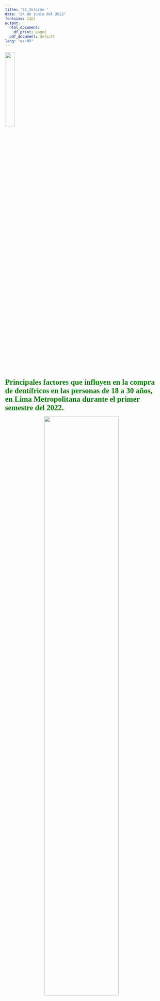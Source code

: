 ```yaml
---
title: 'S1_Informe '
date: "24 de junio del 2022"
fontsize: 12pt
output:
  html_document:
    df_print: paged
  pdf_document: default
lang: "es-MX"
---
```

![](UTEC_Logo.png){align="right" width=25%}
<br>
<br>
<br>
<br>
<br>
<br>


<b style = 'color : green; font-size : 25px ; font-family : Amasis MT Pro Black'>**Principales factores que influyen en la compra de dentífricos en las personas de 18 a 30 años, en Lima Metropolitana durante el primer semestre del 2022.**
</b>

<center>

![](pastas_dentales.jpg){width=70%}

</center>

</b>

## I. Introducción
 
### 1.1 Relevancia

Según la ingeniera civil de industrias Denisse Faúndez “La familia es la unidad social de mayor influencia en la conducta de sus miembros, particularmente en lo que tiene relación a conducta de consumo”(2018). En base a ello resulta factible estudiar dicha influencia en jóvenes universitarios en el caso de la compra de pasta dental.

### 1.2 Planificación

Para organizar la realización del proyecto se elaboró un diagrama de Gantt, de manera que, se pueda apreciar graficamente las actividades planeadas y el tiempo que se dedicará a su elaboración. Se utilizó la aplicación Miro.com para la elaboración del diagrama:

![](Gantt.jpg)


### 1.3 Antedecentes

### FACUS GROUP

* Análisis y Resultados del FOCUS GROUP para pastas dentales, es un informe estadístico desarrollado en la ciudad de Piura que pretende determinar la preferencia que presenta una marca de dentífricos respecto a otra; y las ventajas y desventajas que se encuentran en cada una, a través de un plan de marketing denominado FOCUS GROUP con la finalidad de recopilar información de un segmento representativo del mercado de las pastas dentales, para ello se tomó una muestra de 10 participantes, 4 mujeres y 6 varones estudiantes de la universidad Alas Peruanas de entre 17 y 22 años, tras dicho estudio se concluyó que la pasta más asequible por su publicidad, variedad y sabor fue Colgate con un 40% .

Alberca, K., Jabo, E., Jiménez Y.,  Marrufo N., Rivas E & Sánchez W. (2018).  Análisis y resultados del focus group para pastas dentales. Recuperado el 02 mayo 2022, de: [link](https://www.academia.edu/36904076/Focus_Group_-_Pastas_Dentales)

### Compañia peruana de estudios de mercado y opinión pública

* La compañía peruana de estudios de mercado y opinión pública realizó un estudio de mercado con una muestra de 2542 personas de 11 años a más en Lima Metropolitana, a partir de una base de datos única, analizando el consumo de productos, marcas y servicios en forma interrelacionada con el consumo de medios y con aspectos cualitativos del consumidor. Concluyendo que un 41.4% utilizaba una pasta dental de marca Kolinos, el 37.5% de marca Colgate, el 36.6% de marca Dento y que el 56% de la población adquiere este producto en bodegas.

Compañía peruana de estudios de mercado y opinión pública. (2007). Multimix de consumo productos de cuidado personal: crema dental, champú [link](https://cpi.pe/images/upload/paginaweb/archivo/23/200702_INFORME_CHAMPU_CREMADENTAL.pdf)

### Como influye la públicidad en el uso de las pastas dentales

* En la ciudad de México, se realizó un estudio de la influencia de la publicidad en el uso de las pastas dentales con una muestra de 120 consumidores distribuida en tres diferentes tipos de tiendas comerciales cada una con un enfoque distinto de clase social. Tras el estudio se encontró una prevalencia del 90% donde la pasta dental “COLGATE” fué la de mayor consumo, encontrando sólo un 10% de otras. Siendo así que un 41% de las personas encuestadas influye mucho la publicidad para el consumo de las pastas dentales. Por ello se concluyó que en la mayoría de la población que ve la televisión la publicidad es uno de los principales factores determinantes para el uso de la pasta dental así como el precio y  la calidad  han influido en la preferencia  de su compra. 

Almanza, I., Bravo, Y., Flores, G., Godinez, D & Trejo, N. (S. F). Cómo influye la publicidad en el uso de las pastas dentales [link](https://cpi.pe/images/upload/paginaweb/archivo/23/200702_INFORME_CHAMPU_CREMADENTAL.pdf)

### 1.4 Contexto

En la actualidad, existen diversas marcas que se enfocan en la salud dental por lo que existe una gran variedad de opciones tanto en marcas nacionales como internacionales que cuentan con una fuerte presencia en el mercado peruano. Dentro de estas marcas tenemos a Colgate, Oral B, Kolynos, Binaca, Corega y Dento. En primer lugar, tenemos como marca nacional Dento que es una de las mejores opciones tanto en calidad y precio, puesto a que suele ser comprada por ser factible y estar al alcance de todos. En segundo lugar, tenemos a Colgate que es reconocida por ser una marca internacional y por el tipo de publicidad y marketing que ofrece. Asimismo, tenemos a Oral B que es competencia directa de Colgate, ambas marcas están muy bien posicionadas en el mercado y suelen tener un alto porcentaje de venta por lo que constantemente buscan mejorar. Por otro lado, tenemos a las marcas Kolynos, Binaca que son reconocidas en menor escala que Colgate y Oral B pero al igual que la marca Dento cuenta con precios más accesibles. 

<center>

![](compra.jpg){width=50%}

</center>

### 1.5 Preguntas de investigación


|          **Preguntas**        |            **Hipótesis**        |   **Variables Clave**  | 
|:---------------------------|:---------------------------:|:------------------:|
|¿Existe una relación directa entre el precio de un dentrifico y el lugar de residencia de los consumidores para acseder a una marca de dentrifico?| Una  marca de destrificos impone el precio de su marca según las zonas de venta | Costo / Residencia |
|¿Se encuentra relación entre las zonas específicas de Lima Metropolitana y la adquisición de una marca determinada de dentrificos? | Las marcas de dentrifico se encuentran con mayor disponibilidad en lugares de alto desarrollo económico de la ciudad. | Residencia / Marca |
| ¿Cuál es el nivel de diferencia entre el género y la frecuencia de cepillado? | Existe una marcada diferencia entre la frecuencia de cepillado según el género del consumidor | Género / Cepillado dental diario |
|¿El vivir con los padres puede determinar la marca de dentrificos usada por el cnsumidor encuestado? | Los consumidores con una relación más cercanas a sus padres, por tendencia adquieren un dentrifico por influencia. | Vive con padres / Marca || ¿Las edades de los consumidores se ve relacionada con el motivo de compra de una marca de dentrificos? | Los consumidores según su edad prefieren comprar una determinada marca de dentrificos según recomendaciones de conocidos, influencia de propagandas o por el costo de los mismos | Edad / Motivo / Costo |
|¿Dónde se encuentran las mayores presentaciones de públicidad en Lima metropolitana son las que acceden en mayor numero a la marca promocionada? | Los medios publicitarios influyen en la decisión de compra de los consumidores. | Motivo / Residencia |
| ¿El vivir en un entorno familiar influye de manera indirecta en el consumo de una marca de dentrificos determinanda? | Los consumidores que pertenecen de manera directa al vinculo familiar no relaizan las compras de su marca de dentrifico, por lo que existe una influencia indirecta muy carcada respecto al uso de una marca especifica | Vive con padres / Compra personal|


### 1.6 Objetivos: 
* Determinar las marcas de dentífricos que tuvieron un alto índice de consumo por parte de la población de Lima metropolitana. 

* Analizar las preferencias de nuestra población de Lima metropolitana al adquirir un dentífrico. 

* Identificar los tipos de dentífricos que prefieren las personas de 18 a 30 años en Lima metropolitana. 

* Determinar los factores que influyen en la selección de las marcas de dentífricos por parte de la población de Lima metropolitana.

* Verificar a través de la data las variables que determinan la selección del uso de distintos dentífricos por parte de nuestra población en Lima metropolitana. 

* Clasificar las marcas de dentífrico más consumidas hasta los menos consumidos por parte de la población de 18 a 30 años en Lima metropolitana. 

* Identificar la frecuencia de limpieza bucal de nuestra población en Lima metropolitana.


## Datos

### 2.1 Proceso de recolección de datos

Dentro de la recolección de datos optamos por realizar una encuesta en donde se obtuvo información detallada sobre nuestro tema. Asimismo, esta información es de gran ayuda debido a que nuestro proyecto depende directamente de esta data. En primer lugar, los métodos empleados para la recolección de datos fue distribuirla vía Whatsapp, subirla a un excel que nos brindó la organización SWE y pedirles presencialmente a los alumnos de UTEC que nos apoyaran completando la encuesta. Por otro lado, seleccionamos estos métodos ya que se nos hace más factible al momento de recolectar los datos debido a que no podríamos enviarla vía correo debido a que estaba prohibido. En segundo lugar, optamos por delimitar el tema para así abarcar un tema específico y que no sea generalizado. De igual manera, al haber escogido a personas que cumplan con las caracteristicas entre 18 a 30 y que sean residentes de lima metropolitano para poder tener variables convenientes para nuestro estudio.

[Link de Encuesta](https://forms.gle/Ex5UpkCmsYh2Y8KD7)

### 2.2 Población

La población del estudio se encuentra compuesta por 210 consumidores con edades entre los 18 y 30 años, residentes en Lima Metropolitana.

### 2.3 Muestra

Nuestra muestra representativa es de 200 consumidores

### 2.4 Muestreo

Muestreo no aleatorio intensional, Mediante este método, nos encaragamos de elegir segun nuestros alcances a los sujetos que formaran parte de nuestra muestra.

### 2.5 Variables


|         **Descripción**         |        **Variable**        | **Tipo de Variable** | **Restricciones** |
|:---------------------------|:------------------:|:------------------:|:------------------:|
| Género con el que se identifica el consumidor| Género | Categorica ordinal |  Masculino, Femenino |
| Lugar donde recide el consumidor en Lima Metropolitana | Residencia | Categorica ordinal | Lima norte, este, moderna, sur, callao, antigua |
| Situación dentro del ambito familiar actualmente | Vive con padres |Categorica ordinal | Si, No |
| Situacion de compra de una marca de dentrificos | Compra personal | Categorica ordinal | Si, No |
| Nivel de educación culminada por el consumidos | Instrucción | Categorica ordinal | Secundaria completa, Superior Universitario completo/incompleto, Superior Técnico completo/incompleto |
|Marca de dentrifico utilizado actualmente por el consumidor | Marca | Categorica nominal| |
| Años cumplidos de los consumidores | Edad |Numérica Discreta | Un real positivo entre 18 y 30| Precio de una marca de dentrifico| Costo | Numérica discreta | Un real positivo |
| Frecuencia de veces con las que un consumidor de dentrificos se cepilla los dientes | Cepillado dental diario | Numérica Continua | Un real positivo |

### 2.6 Limpieza de datos

**Instalando y cargando librerias**

```r
# list.of.packages <- c("readr", "knitr","expss","DT", "tidyr","flextable","moments","janitor","dplyr","ggplot2", "ggpubr","gmodels","stringr","modeest")
# new.packages <- list.of.packages[!(list.of.packages %in% installed.packages()[,"Package"])]
# if(length(new.packages)) install.packages(new.packages)
```

```r
library(stringr)
library(readr)
library(knitr)
library(expss)
library(tidyr)
library(flextable)
library(moments)
library(janitor)
library(dplyr)
library(ggplot2)
library(ggpubr)
theme_set(theme_pubr())
library(gmodels)
library(modeest)
```


**Lectura de Data:**
```r
Encuesta <- read_csv("Encuestas.csv")
```

**Eliminacion de columna inecesaria**
```r
Encuesta %>% select(-1) -> Encuesta # Se elimina la columna que indica la hora de llenado de la encuesta
```

**Renombrar las variables**
```r
Encuesta <- rename(Encuesta, Edad = 'Edad (Años cumplidos)  Ejemplo.- 18', Nivel_de_instrucción = "Nivel de instrucción", Residencia = "Lugar de residencia", Vive_Con_Padres = "¿Actualmente vives con tus padres?", Marca_Dentrifico = "¿Qué dentífrico utilizas con más frecuencia?", Compra_Personal = "¿Realizas personalmente la compra de tu dentífrico?", Motivo = "¿Cuáles son los motivos que predominan al momento de decidir que dentífrico comprar?", Costo = "¿Cuál es el costo del dentífrico que usas?(ejemplo: S/. 1)", Cepillado_dental_diario = "¿Cuántas veces al día te cepillas los dientes?", Cambio_en_dentrifico = "¿En algún momento cambiaste o consideraste cambiar de dentífrico?" )
```

**Verificando si se realizo el cambio de variable**
```r
names(Encuesta)
```

**Verificar que tipos de datos tenemos por variable**
```r
summary(Encuesta)
```

**Limpiando Datos**
```r
## Cambiamos una respuesta larga por una mas corta

Encuesta %>% mutate(Motivo = 
                   ifelse(Motivo =="Identificar la crema dental con la que me siento comoda que es colgate total 12","Comodidad con el dentrífico", Motivo)) -> Encuesta

table(Encuesta$Motivo)
```

**Limpiando un dato incoherente en la variable motivo**
```r
filter(Encuesta, Encuesta$Motivo != "Dureza") -> Encuesta
```

**Eliminamos un dato absurdo en la variable cepillado al dia**
```r
filter(Encuesta, Encuesta$Cepillado_dental_diario != "16") -> Encuesta
```
**Eliminamos un dato absurdo en la variable costo**
```r
filter(Encuesta, Encuesta$Costo != 75 ) -> Encuesta
```
**Cambiamos el nombre de un dato erróneo**
```r
Encuesta %>% mutate(Marca_Dentrifico = 
        ifelse(Marca_Dentrifico == "Colgate 12", "Colgate", Marca_Dentrifico
        )) -> Encuesta
```



# DESCRIPTORES NUMÉRICOS

## Variables categóricas:
El único descriptor númerico para estas variables tenemos la moda.

De las diversas variables categóricas se eligieron las 3 más importantes:

```r
cat('Moda en la marca de dentríficos: ',mfv(Encuesta$Marca_Dentrifico),'\n')
cat('Moda del lugar de residencia: ',mfv(Encuesta$Residencia),'\n')
cat('Moda del motivo por el cual compran un dentrífico: ',mfv(Encuesta$Motivo),'\n')
```

## Variables numéricas:
Para estas variables no hay restricción en el uso de descriptores numéricos.

### Variable Edad:

```r
boxplot(Encuesta$Edad, ylab = "Edades")
```
```r
cat('Moda: ',mfv(Encuesta$Edad),'\n' )
cat('Mediana: ',median(Encuesta$Edad),'\n' )
cat('Media: ',mean(Encuesta$Edad),'\n')
cat('Rango: ',range(Encuesta$Edad),'\n' )
cat('Rango intercuartil: ',round(IQR(Encuesta$Edad),2),'\n')
```

Interpretación: Se observa que hay datos atípicos y en su distribución de datos presenta un sesgo a la derecha debido a que la media es mayor a la mediana.


### Variable Costo:

```r
boxplot(Encuesta$Costo, ylab = "Costo (S/)")
```
```r
cat('Moda: ',mfv(Encuesta$Costo),'\n' )
cat('Mediana: ',median(Encuesta$Costo),'\n' )
cat('Media: ',mean(Encuesta$Costo),'\n')
cat('Rango: ',range(Encuesta$Costo),'\n' )
cat('Rango intercuartil: ',round(IQR(Encuesta$Costo),2),'\n')
```

Interpretación: No existe datos atípicos para esta variable y en su distribución de datos presenta un sesgo hacía la izquierda debido a que la mediana es mayor que la media.


# DESCRIPTORES GRÁFICOS

- Objetivo 1:

### Determinar las marcas de dentífricos que tuvieron un alto índice de consumo por parte de la población de Lima metropolitana. 

```r
barplot(table(Encuesta$Marca_Dentrifico),col=c("royalblue","seagreen","purple","grey"), main="Frecuencia de uso por marca de dentríficos",ylab="Frecuencia",xlab="Marcas de dentríficos")
```

Conclusión: Como podemos observar se ve que la marca que tiene un mayor índice de consumo en Lima Metroplitana es la marca Colgate, la segunda más consumida es la marca Oral B. Por último, la menos consumida es la marca Natura.

- Objetivo 2:

### Determinar los factores que influyen en la selección de las marcas de dentífricos por parte de la población de Lima metropolitana 

```r
g = ggplot(Encuesta, aes(Residencia, fill=Motivo) ) +
  labs(title = "Motivo de preferencia vs Zona de Lima Metropolitana")+ylab("") +
  theme(plot.title = element_text(size = rel(2), colour = "black"))

g+geom_bar(position="dodge") + scale_fill_manual(values = alpha(c("orange", "blue", "red", "green", "purple","royalblue","seagreen","yellow","grey"), 1)) +
  theme(axis.title.x = element_text(face="bold", size=10))
```

Conclusión: Se puede observar en el gráfico que las personas en Lima Moderna, Lima Antigua y Lima Sur las personas compran un dentrífico debido a la recomendación de sus conocidos. En Lima Este las peronas se ven influenciados por la propaganda y el marketing. Mientras que en Lima Norte es debido a decisones familiares y costo del dentrífico.


- Objetivo 3:
### Identificar los tipos de dentífricos que prefieren las personas de 18 a 30 años en Lima metropolitana. 

```r
qplot(Encuesta$Marca_Dentrifico, Encuesta$Edad, data=Encuesta, geom=c("boxplot","jitter"), fill=Encuesta$Marca_Dentrifico, xlab = "Marca de dentrífico", ylab = "Edad", main = "                             Marca de dentrífico vs Edad")
```

Conclusión: Se observa en la gráfica que la marca Colgate es usada mayormente por las personas entre 18 a 20 años, se puede observar que presenta un sesgo hacia la derecha, además de presentar datos atípicos. 

- Objetivo 4:
### Verificar a través de la data las variables que determinan la selección de distintos dentífricos de nuestra población de acuerdo a su género en Lima metropolitana. 

```r
tabla2 <- table(Encuesta$Marca_Dentrifico,Encuesta$Género)
mosaicplot(tabla2, col = c(4:6), main = "Gráfico de mosaico de Género y Marca de dentrífico")
```

Conclusión: De acuerdo a la gráfica se puede observar que el género femenino prefiere comprar la marca Colgate y Oral B. Mientras que el género masculino prefiere la marca Dento y Binaca.


- Objetivo 5:
### Identificar el costo de acuerdo a la residencia de la población.
```r
qplot(Encuesta$Residencia, Encuesta$Costo, data=Encuesta, geom=c("boxplot","jitter"), fill=Encuesta$Residencia)
```

Conclusión: Se puede observa en el gráfico que el costo en Lima Moderna es mayor. Mientras que en Lima Oeste el costo es menor pero hay una es mayor la desviación.


# Análisis probabilístico:

```r
DF <- Encuesta
```

```r
DF <- rename(DF, Marca = 'Marca_Dentrifico')
```

```r
DF %>% mutate(Residencia = 
        ifelse(Residencia == "Callao", "CA: Callao", 
        ifelse(Residencia == "Lima antigua", "LA: Lima Antigua", 
        ifelse(Residencia == "Lima este", "LE: Lima Este", 
        ifelse(Residencia == "Lima moderna", "LM: Lima Moderna",
        ifelse(Residencia == "Lima norte", "LN: Lima Norte", 
        ifelse(Residencia == "Lima sur", "LS: Lima Sur", Residencia
        ))))))) -> DF
```

```r
DF %>% mutate(Marca = 
        ifelse(Marca == "Binaca", "BI: Binaca",
        ifelse(Marca == "Colgate", "CO: Colgate",
        ifelse(Marca == "Corega", "CR: Corega",
        ifelse(Marca == "Deliplus", "DE: Deliplus",
        ifelse(Marca == "Dento", "DN: Dento",
        ifelse(Marca == "Kolynos", "KO: Kolynos",
        ifelse(Marca == "Natura", "NT: Natura",
        ifelse(Marca == "Oral B", "OB: Oral B", Marca
        ))))))))) -> DF
```

```r
DF %>% mutate(Motivo = 
        ifelse(Motivo == "Calidad", "CL: Calidad", 
        ifelse(Motivo == "Cantidad de fluoruro en el dentífrico", "CFl: Cantidad de fluoruro en el dentífrico", 
        ifelse(Motivo == "Comodidad con el dentrífico", "CD: Comodidad con el dentrífico",
        ifelse(Motivo == "Decisiones familiares", "DF: Decisiones familiares", 
        ifelse(Motivo == "El costo del dentífrico", "CtD: El costo del dentífrico", 
        ifelse(Motivo == "La propaganda y el marketing", "PM: La propaganda y el marketing", 
        ifelse(Motivo == "La recomendación de conocidos", "RD: La recomendación de conocidos", 
        ifelse(Motivo == "Odontólogo", "OD: Odontólogo",
        ifelse(Motivo == "Sabor", "SA: Sabor", Motivo
        )))))))))) -> DF
```


## Tabla 1 (Motivo - Marca):

Objetivo: Determinar las probabilidades que determinan los motivos de compra y la marca.

```r
DF %>% tabyl(Motivo,Marca,show_na = TRUE) %>%  adorn_totals("col") %>%
   adorn_totals("row") %>%
  flextable() %>% autofit()
```

### Preguntas:
- ¿Cuál es la probabilidad de que compre Colgate?

P(CO) = 80/204
```r
round(80/204,4)
```
- ¿Cuál es la probabilidad de que compre por decisiones familiares?

P(DF) = 47/204
```r
round(47/204,4)
```

- ¿Cuál es la probabilidad de que compre por la calidad de dentrífico o por el sabor?

P(CL) + P(SA) = 2/204 + 5/204
```r
round(2/204 + 5/204,4)
```

- Determinar la probabilidad de que compre colgate y que lo decida por la propaganda y marketing

P(CO ∩ PM) = 17/204
```r
round(17/204,4)
```
- ¿Cuál es la probabilidad de que compre Oral B y sea por decisiones familiares o compre Colgate y sea por la recomendación de conocidos?

P(OB ∩ DF) + P(CO ∩ RD) = 14/204 +28/204
```r
round(14/204 +28/204,4)
```

## Tabla 2 (Residencia - Marca):

Objetivos: Determinar las probabilidades que determina la residencia para la compra de determinada marca.

```r
DF %>% tabyl(Marca,Residencia,show_na = TRUE) %>%  adorn_totals("col") %>%
   adorn_totals("row") %>%
  flextable() %>% autofit()
```

### Preguntas:

- ¿Cuál es la probabilidad que compre Deliplus o Dento?
P(DE) + P(DN) = 14/204 + 21/204
```r
round(14/204 + 21/204,4)
```
- ¿Cuál es la probabilidad que pertenezca a Lima Moderna?

P(LM) = 86/204
```r
round(86/204,4)
```

- ¿Cuál es la probabilidad que pertenezca a Lima Norte y compre Kolynos?

P(LN ∩ KO) = 6/204
```r
round(6/204,4)
```
- Dado que pertenece a Lima Este. ¿Cuál es la probabilidad que compre de la marca colgate?

P(CO/LE) = P(CO ∩ LE)/ P(LE) = (17/204)/(37/204) = 17/37
```r
round(17/37,4)
```

- Dado que pertenece a Lima Moderna. ¿Cuál es la probabilidad que compre Dento u Oral B?
P(DN/LM) + P(OB/LM) = P(DN ∩ LM)/ P(LM) + P(OB ∩ LM)/ P(LM) = 11/86 + 19/86
```r
round(11/86 + 19/86,4)
```


# Modelos probabilísticos:

## Modelo binomial para variable Motivo

Objetivo: Plantear un modelo probabilístico de acuerdo con un modelo de comportamiento de la variable motivo de acuerdo con la recomendación de compra.

Proceso de identificación:

La variable Motivo es una variable aleatoria discreta ya que puede tomar un número finito de valores numerables. 
Por lo cual se consideró realizar el modelo de distribución binomial, para ello la agrupación en 
2 categorías para esta variable, tanto en éxito y fracaso.
De los cuales tenemos:

Éxito: Personas que compran un dentrífico por la recomendación de un conocido.
Fracaso: {Calidad, Cantidad de fluoruro en el dentífrico,	Comodidad con el dentífrico, Decisiones familiares, El costo del dentífrico, La propaganda y el marketing, Odontólogo, Sabor}

Para realizar la selección de la muestreo se realizó lo siguiente selección aletoria para determinar la muestra a estudiar:

Selección aleatoria:

```r
Muestra <- sample_n(Encuesta,size=10)
Muestra
```

```r
ggplot(Muestra, aes(Motivo)) +
  geom_bar(fill = "#0073C2FF") +
  theme_pubclean()
```

- Posteriormente a la selección de la muestra (Muestro) definimos nuestros parámetros para realizar el modelo probabalístico. Donde:

p = La probabilidad de éxito 
```r
Recomendacion <- Encuesta %>% filter(Motivo == "La recomendación de conocidos")
(p = nrow(Recomendacion)/nrow(Encuesta))
```

n= 10
p= 0.318627451 = 0.3286

X: N° de personas que compran un dentrífico por la recomendación de un conocido.

Del cual su rango estará definido por:
Rx = {0,1,2,...,10}

A partir de ello podemos establecer el *Modelo binomial*:

X~B(n=10, p=0.3186)

- Gráfica de función de probabilidad para La compra de dentrifico por recomendación de un conocido:

```r
plot(dbinom(x=0:10, size =20, prob = 0.32),lwd=4,type='h', xlab='x', ylab='Probabilidad', main = "Función de probabilidad binomial para la recomendaciones de dentrífico")
```

- Casos de cálculos:

1. ¿Que tan probable que la mitad o más compren un dentrifico por la recomendación de un conocido?

P(X>=5) = 0.06248243

```r
1-pbinom(4,10,0.32)
```

2. ¿Cuál es el valor esperado del número personas compren un dentrífico por la recomendación de un conocido?

Esperanza = np

```r
(Ex1 = 10*0.3186)
```

- Resultados obtenidos: 

A partir de la función de probabilidad par la variable Motivo se pudo observar que es correcto el análisis obtenido, ya que podemos obtener la probabilidad en un determinado recorrido con la función. Además la esperanza calculada si se aproxima a la cantidad de la muestra seleccionada.

## Modelo hipergeométrico - Marca

Objetivo: Plantear un modelo probabilístico de acuerdo al modelo de comportamiento de la variable marca de dentrífico en Oral B.

Proceso de identificación:

La variable Motivo es una variable aleatoria con un tamaño de población finita(N), además presenta características mutuamente excluyentes. 
Por lo cual se consideró realizar el modelo de distribución hypergeométrico en el cual se estableció que la característica a estudiar es la marca Oral B.

- Definimos nuestros parámetros para realizar el modelo probabalístico. Donde:

N = Tamaño de la población
M = Número de exitos pertenecientes a la categoría de éxito
n = Tamaño de la muestra

- Por tanto, establecemos valores de los parámetros:

N = 204
M = 47
n = 20

```r
OralB <- Encuesta %>% filter(Marca_Dentrifico == "Oral B")
nrow(OralB)
```

```r
# Muestra aleatoria simple
Muestra <- sample_n(Encuesta,size=20)
Muestra
```

X: N° de personas que compran la marca de dentrífico Oral B

Del cual su rango estará definido por:
Rx = {0,1,2,...,20}

A partir de ello podemos establecer el *Modelo hipergeométrico*:
X~H(N=204,M=47,n=20) 

- Gráfica de función de probabilidad para la Marca Oral B:
```r
plot(dhyper(x=0:20,m=47,n=157,k=20),lwd=4,type='h', xlab='x', ylab='Probabilidad', main = "Función de probabilidad de las marca Oral B")
```

1. ¿Qué tan probable que la mitad o más usen Oral B?

H(X>=10) = 0.001089863
```r
1-phyper(10,47,157,20)
```

2. ¿Cuál es el valor esperado del número personas compren la marca Oral B?

Esperanza = (nM)/N = 5

```r
(Ex2 = 20*47/204)
```

- Resultado obtenidos:

Al realizar una selección sin reposición para nuestra variable Marca, si se llego a obtener la función de probabilidad para esta distribución, ya que se pudo calcular sus respectivos parámetros. Además la esperanza para dicha distribución es la adecuada de acuerdo a la muestra seleccionada.

## Modelo Geométrico - Residencia

Objetivo: Detenerminar la probabilidades hasta obtener un primer exito para la variable residencia en Lima Moderna

Proceso de identificación:

La variable Residencia es una variable aleatoria discreta ya que puede tomar una determinada cantidad de valores numerables.
Por lo cual se consideró realizar el modelo de distribución geométrica, para ello se agrupo en 2 categorías para esta variable, tanto en éxito y fracaso.
De los cuales tenemos:

Éxito: La persona resida en Lima Moderna
Fracaso: {Callao, Lima antigua, Lima este, Lima norte y Lima Sur}

- Debido que presenta un comportamiento de distribución geométrico presenta los siguinetes parámetros:

p = Probabilidad de éxito para cada enayo

```r
GeoResidencia <- Encuesta %>% filter(Residencia == "Lima moderna")
(p = nrow(GeoResidencia)/nrow(Encuesta))
```

p= 0.42156863 = 0.4215

X: N° de personas pertenecientes a Lima Moderna

Del cual su rango estará definido por:
Rx = {0,1,2,3,4,...,k}

A partir de ello podemos establecer el *Modelo geométrico*:

X~G(0.4215)

- Gráfica de función de probabilidad para los residentes en Lima Moderna:
```r
plot(dgeom(x=1:10,prob=0.4215),lwd=3,type='h', xlab='x', ylab='Probabilidad', main = "Función de probabilidad de las personas en Lima Metropolitana")
```

1. ¿Cuál es la probabilidad de que se obtenga el primer residente de Lima Moderna en la quinta prueba?

G(X=5) = 0.0472075
```r
dgeom(4,0.4215)
```

2. ¿Cuál es el valor esperado del número personas residentes en Lima Moderna?

Esperanza = 1/p = 2

```r
(Ex3 = 1/0.4215)
```

- Resultado Obtenidos:

Al realizar una selección sin reposición para nuestra variable Marca, si se llego a obtener la función de probabilidad para esta distribución, ya que se pudo calcular sus respectivos parámetros. Además la esperanza para dicha distribución es la adecuada de acuerdo a la muestra seleccionada.
obtenerla es luego de 2 ensayos.






